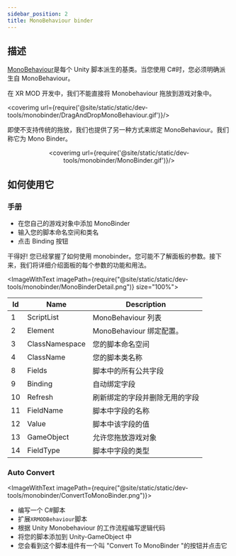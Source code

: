 ```yaml
---
sidebar_position: 2
title: MonoBehaviour binder
---
```



## 描述

[MonoBehaviour](https://docs.unity3d.com/ScriptReference/MonoBehaviour.html)是每个 Unity 脚本派生的基类。当您使用 C#时，您必须明确派生自 MonoBehaviour。

在 XR MOD 开发中，我们不能直接将 Monobehaviour 拖放到游戏对象中。

<coverimg  url={require('@site/static/static/dev-tools/monobinder/DragAndDropMonoBehaviour.gif')}/>

即使不支持传统的拖放，我们也提供了另一种方式来绑定 MonoBehaviour。我们称它为 Mono Binder。

<center>

<coverimg  url={require('@site/static/static/dev-tools/monobinder/MonoBinder.gif')}/>

</center>

## 如何使用它

### 手册

- 在您自己的游戏对象中添加 MonoBinder
- 输入您的脚本命名空间和类名
- 点击 Binding 按钮

干得好! 您已经掌握了如何使用 monobinder。您可能不了解面板的参数。接下来，我们将详细介绍面板的每个参数的功能和用法。

<ImageWithText imagePath={require("@site/static/static/dev-tools/monobinder/MonoBinderDetail.png")} size="100%">

| Id  | Name           | Description                    |
| --- | -------------- | ------------------------------ |
| 1   | ScriptList     | MonoBehaviour 列表             |
| 2   | Element        | MonoBehaviour 绑定配置。       |
| 3   | ClassNamespace | 您的脚本命名空间               |
| 4   | ClassName      | 您的脚本类名称                 |
| 8   | Fields         | 脚本中的所有公共字段           |
| 9   | Binding        | 自动绑定字段                   |
| 10  | Refresh        | 刷新绑定的字段并删除无用的字段 |
| 11  | FieldName      | 脚本中字段的名称               |
| 12  | Value          | 脚本中该字段的值               |
| 13  | GameObject     | 允许您拖放游戏对象             |
| 14  | FieldType      | 脚本中字段的类型               |

</ImageWithText>

### Auto Convert

<ImageWithText imagePath={require("@site/static/static/dev-tools/monobinder/ConvertToMonoBinder.png")}>

- 编写一个 C#脚本
- 扩展`XRMODBehaviour`脚本
- 根据 Unity Monobehaviour 的工作流程编写逻辑代码
- 将您的脚本添加到 Unity-GameObject 中
- 您会看到这个脚本组件有一个叫 "Convert To MonoBinder "的按钮并点击它

</ImageWithText>
